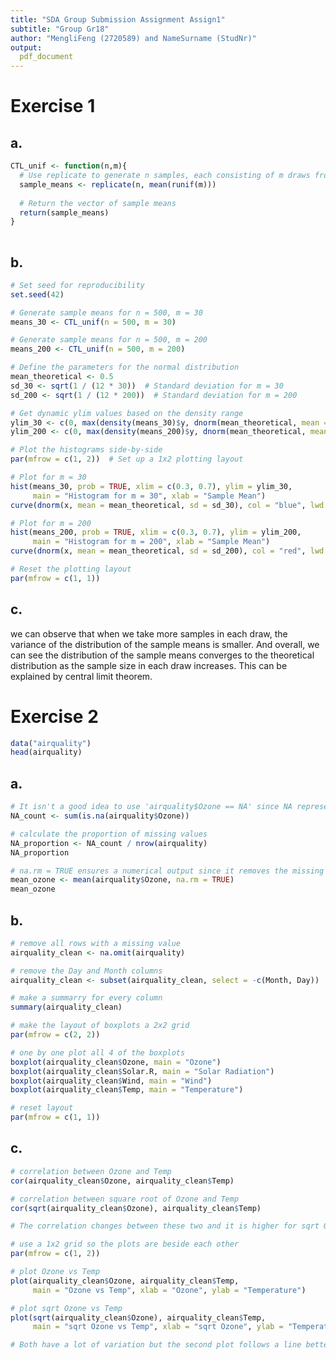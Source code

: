 ```yaml
---
title: "SDA Group Submission Assignment Assign1"
subtitle: "Group Gr18" 
author: "MengliFeng (2720589) and NameSurname (StudNr)"
output: 
  pdf_document
---
```


# Exercise 1

## a.

```r
CTL_unif <- function(n,m){
  # Use replicate to generate n samples, each consisting of m draws from U(0, 1)
  sample_means <- replicate(n, mean(runif(m)))
  
  # Return the vector of sample means
  return(sample_means)
}
  
```

## b.

```r
# Set seed for reproducibility
set.seed(42)

# Generate sample means for n = 500, m = 30
means_30 <- CTL_unif(n = 500, m = 30)

# Generate sample means for n = 500, m = 200
means_200 <- CTL_unif(n = 500, m = 200)

# Define the parameters for the normal distribution
mean_theoretical <- 0.5
sd_30 <- sqrt(1 / (12 * 30))  # Standard deviation for m = 30
sd_200 <- sqrt(1 / (12 * 200))  # Standard deviation for m = 200

# Get dynamic ylim values based on the density range
ylim_30 <- c(0, max(density(means_30)$y, dnorm(mean_theoretical, mean = mean_theoretical, sd = sd_30)))
ylim_200 <- c(0, max(density(means_200)$y, dnorm(mean_theoretical, mean = mean_theoretical, sd = sd_200)))

# Plot the histograms side-by-side
par(mfrow = c(1, 2))  # Set up a 1x2 plotting layout

# Plot for m = 30
hist(means_30, prob = TRUE, xlim = c(0.3, 0.7), ylim = ylim_30,
     main = "Histogram for m = 30", xlab = "Sample Mean")
curve(dnorm(x, mean = mean_theoretical, sd = sd_30), col = "blue", lwd = 2, add = TRUE)

# Plot for m = 200
hist(means_200, prob = TRUE, xlim = c(0.3, 0.7), ylim = ylim_200,
     main = "Histogram for m = 200", xlab = "Sample Mean")
curve(dnorm(x, mean = mean_theoretical, sd = sd_200), col = "red", lwd = 2, add = TRUE)

# Reset the plotting layout
par(mfrow = c(1, 1))
```

## c.

we can observe that when we take more samples in each draw, the variance of the distribution of the sample means is smaller. And overall, we can see the distribution of the sample means converges to the theoretical distribution as the sample size in each draw increases. This can be explained by central limit theorem.

# Exercise 2

```r
data("airquality")
head(airquality)
```

## a.

```r
# It isn't a good idea to use 'airquality$Ozone == NA' since NA represents a missing value and comparing with NA always gives NA. Thus we use .is.na()
NA_count <- sum(is.na(airquality$Ozone))

# calculate the proportion of missing values
NA_proportion <- NA_count / nrow(airquality)
NA_proportion

# na.rm = TRUE ensures a numerical output since it removes the missing values as it stands for na.remove
mean_ozone <- mean(airquality$Ozone, na.rm = TRUE)
mean_ozone
```

## b.

```r
# remove all rows with a missing value
airquality_clean <- na.omit(airquality)

# remove the Day and Month columns
airquality_clean <- subset(airquality_clean, select = -c(Month, Day))

# make a summarry for every column
summary(airquality_clean)

# make the layout of boxplots a 2x2 grid
par(mfrow = c(2, 2))

# one by one plot all 4 of the boxplots
boxplot(airquality_clean$Ozone, main = "Ozone")
boxplot(airquality_clean$Solar.R, main = "Solar Radiation")
boxplot(airquality_clean$Wind, main = "Wind")
boxplot(airquality_clean$Temp, main = "Temperature")

# reset layout
par(mfrow = c(1, 1))
```

## c.

```r
# correlation between Ozone and Temp
cor(airquality_clean$Ozone, airquality_clean$Temp)

# correlation between square root of Ozone and Temp
cor(sqrt(airquality_clean$Ozone), airquality_clean$Temp)

# The correlation changes between these two and it is higher for sqrt Ozone vs Temp, thus that has a better correlation

# use a 1x2 grid so the plots are beside each other
par(mfrow = c(1, 2))

# plot Ozone vs Temp
plot(airquality_clean$Ozone, airquality_clean$Temp, 
     main = "Ozone vs Temp", xlab = "Ozone", ylab = "Temperature")

# plot sqrt Ozone vs Temp
plot(sqrt(airquality_clean$Ozone), airquality_clean$Temp, 
     main = "sqrt Ozone vs Temp", xlab = "sqrt Ozone", ylab = "Temperature")

# Both have a lot of variation but the second plot follows a line better so that one more closely resembles a linear relationship

```
